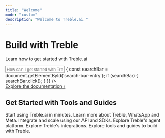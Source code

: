 ```yaml
---
title: "Welcome"
mode: "custom"
description: "Welcome to Treble.ai "
---
```


<div className="hero-container">
  <h1 className="hero-title">Build with Treble</h1>
  <p className="hero-description">Learn how to get started with Treble.ai</p>
  <input 
    type="text" 
    className="search-input"
    placeholder="How can I get started with Treble.ai?..."
    readOnly
    onClick={() => {
      const searchBar = document.getElementById('search-bar-entry');
      if (searchBar) {
        searchBar.click();
      }
    }}
  />
  <div>
    <a href="#" className="explore-link">Explore the documentation ›</a>
  </div>
</div>

<div className="tools-guides-container">
  <div className="tools-guides-header">
    <h2 className="section-title">Get Started with Tools and Guides</h2>
  </div>
  
  <div className="tools-guides-grid">
    <CardGroup cols={3}>
      <Card 
        title="First Steps" 
        icon="play"
        href="/en/docs/welcome"
      >
        Start using Treble.ai in minutes.
      </Card>
      <Card 
        title="All About Treble, WhatsApp and Meta" 
        icon="facebook"
        href="/en/docs/meta/overview"
      >
        Learn more about Treble, WhatsApp and Meta.
      </Card>
      <Card 
        title="API Reference" 
        icon="code"
        href="https://treble.notion.site/Treble-API-Documentation-b0a726d95018471f88e30a13db6f87b4?pvs=4"
      >
        Integrate and scale using our API and SDKs.
      </Card>
      <Card 
        title="Agent Platform" 
        icon="circle-user"
        href="/en/docs/agent-platform/welcome"
      >
        Explore Treble's agent platform.
      </Card>
      <Card 
        title="Integrations" 
        icon="circle-nodes"
        href="/en/docs/integrations/welcome"
      >
        Explore Treble's integrations.
      </Card>
      <Card 
        title="Build with Treble" 
        icon="gear"
        href="/en/docs/build-with-treble/welcome"
      >
        Explore tools and guides to build with Treble.
      </Card>
    </CardGroup>
  </div>
</div>